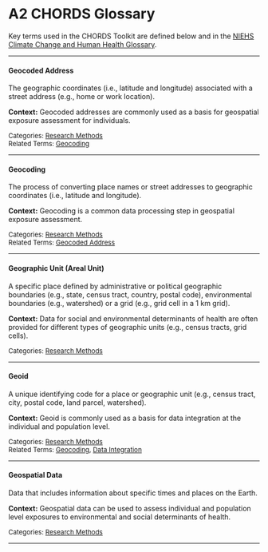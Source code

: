# **A2** CHORDS Glossary {#chords-glossary .unnumbered}

Key terms used in the CHORDS Toolkit are defined below and in the [NIEHS Climate Change and Human Health Glossary](https://tools.niehs.nih.gov/cchhglossary/).

---

#### Geocoded Address {#def-geocoded-address .unnumbered .unlisted}

The geographic coordinates (i.e., latitude and longitude) associated with a street address (e.g., home or work location).  
                                                                               
**Context:** Geocoded addresses are commonly used as a basis for geospatial exposure assessment for individuals.

<font size ="2"> 
Categories: [Research Methods](https://tools.niehs.nih.gov/cchhglossary/?category=RM)   
Related Terms: [Geocoding](#def-geocoding) 
</font>

---

#### Geocoding {#def-geocoding .unnumbered .unlisted}

The process of converting place names or street addresses to geographic coordinates (i.e., latitude and longitude).
                                                                               
**Context:** Geocoding is a common data processing step in geospatial exposure assessment. 

<font size ="2"> 
Categories: [Research Methods](https://tools.niehs.nih.gov/cchhglossary/?category=RM)   
Related Terms: [Geocoded Address](#def-geocoded-address) 
</font>

---

#### Geographic Unit (Areal Unit) {#def-geographic-unit .unnumbered .unlisted}

A specific place defined by administrative or political geographic boundaries (e.g., state, census tract, country, postal code), environmental boundaries (e.g., watershed) or a grid (e.g., grid cell in a 1 km grid).
                                                                               
**Context:** Data for social and environmental determinants of health are often provided for different types of geographic units (e.g., census tracts, grid cells).

<font size ="2"> 
Categories: [Research Methods](https://tools.niehs.nih.gov/cchhglossary/?category=RM)   
</font>

---

#### Geoid {#def-geoid .unnumbered .unlisted}

A unique identifying code for a place or geographic unit (e.g., census tract, city, postal code, land parcel, watershed).
                                                                               
**Context:** Geoid is commonly used as a basis for data integration at the individual and population level.

<font size ="2"> 
Categories: [Research Methods](https://tools.niehs.nih.gov/cchhglossary/?category=RM)   
Related Terms: [Geocoding](#def-geocoding), [Data Integration](https://tools.niehs.nih.gov/cchhglossary/?keyword=data+integration&termOnlySearch=true&exactSearch=true)
</font>

---

#### Geospatial Data {#def-geospatial-data .unnumbered .unlisted}

Data that includes information about specific times and places on the Earth.  
                                                                               
**Context:** Geospatial data can be used to assess individual and population level exposures to environmental and social determinants of health. 

<font size ="2"> 
Categories: [Research Methods](https://tools.niehs.nih.gov/cchhglossary/?category=RM)   
</font>

---
